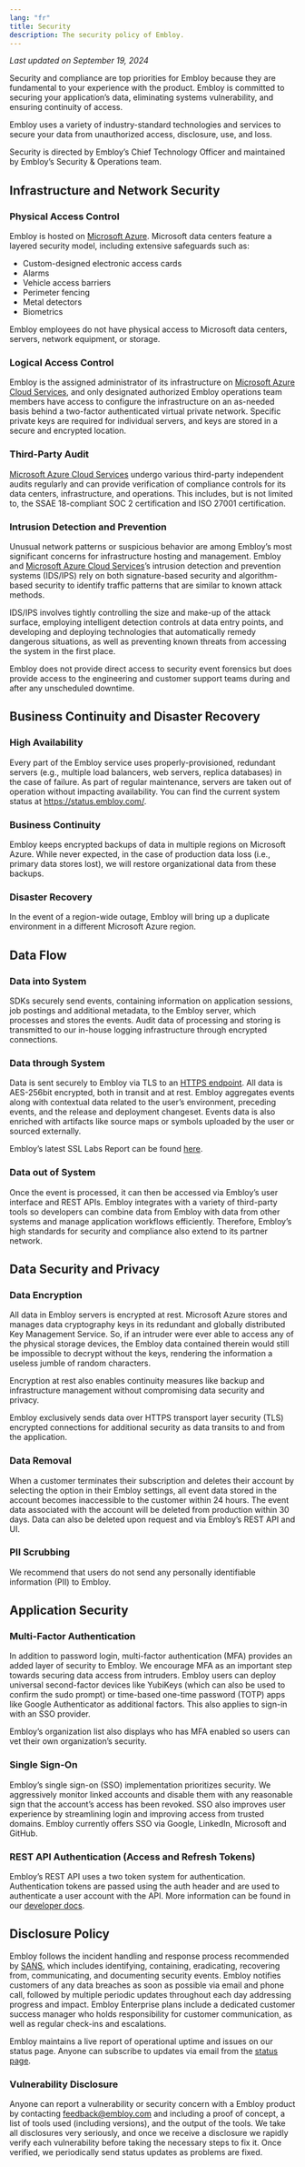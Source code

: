 ```yaml
---
lang: "fr"
title: Security
description: The security policy of Embloy.
---
```


_Last updated on September 19, 2024_

Security and compliance are top priorities for Embloy because they are fundamental to your experience with the product. Embloy is committed to securing your application’s data, eliminating systems vulnerability, and ensuring continuity of access.

Embloy uses a variety of industry-standard technologies and services to secure your data from unauthorized access, disclosure, use, and loss.

Security is directed by Embloy’s Chief Technology Officer and maintained by Embloy’s Security & Operations team.

## Infrastructure and Network Security

### Physical Access Control

Embloy is hosted on [Microsoft Azure](https://azure.microsoft.com/en-us). Microsoft data centers feature a layered security model, including extensive safeguards such as:

- Custom-designed electronic access cards
- Alarms
- Vehicle access barriers
- Perimeter fencing
- Metal detectors
- Biometrics

Embloy employees do not have physical access to Microsoft data centers, servers, network equipment, or storage.

### Logical Access Control

Embloy is the assigned administrator of its infrastructure on [Microsoft Azure Cloud Services](https://learn.microsoft.com/en-us/azure/compliance/), and only designated authorized Embloy operations team members have access to configure the infrastructure on an as-needed basis behind a two-factor authenticated virtual private network. Specific private keys are required for individual servers, and keys are stored in a secure and encrypted location.

### Third-Party Audit

[Microsoft Azure Cloud Services](https://learn.microsoft.com/en-us/azure/compliance/) undergo various third-party independent audits regularly and can provide verification of compliance controls for its data centers, infrastructure, and operations. This includes, but is not limited to, the SSAE 18-compliant SOC 2 certification and ISO 27001 certification.

### Intrusion Detection and Prevention

Unusual network patterns or suspicious behavior are among Embloy’s most significant concerns for infrastructure hosting and management. Embloy and [Microsoft Azure Cloud Services](https://learn.microsoft.com/en-us/azure/compliance/)’s intrusion detection and prevention systems (IDS/IPS) rely on both signature-based security and algorithm-based security to identify traffic patterns that are similar to known attack methods.

IDS/IPS involves tightly controlling the size and make-up of the attack surface, employing intelligent detection controls at data entry points, and developing and deploying technologies that automatically remedy dangerous situations, as well as preventing known threats from accessing the system in the first place.

Embloy does not provide direct access to security event forensics but does provide access to the engineering and customer support teams during and after any unscheduled downtime.

## Business Continuity and Disaster Recovery

### High Availability

Every part of the Embloy service uses properly-provisioned, redundant servers (e.g., multiple load balancers, web servers, replica databases) in the case of failure. As part of regular maintenance, servers are taken out of operation without impacting availability. You can find the current system status at https://status.embloy.com/.

### Business Continuity

Embloy keeps encrypted backups of data in multiple regions on Microsoft Azure. While never expected, in the case of production data loss (i.e., primary data stores lost), we will restore organizational data from these backups.

### Disaster Recovery

In the event of a region-wide outage, Embloy will bring up a duplicate environment in a different Microsoft Azure region.

## Data Flow

### Data into System

SDKs securely send events, containing information on application sessions, job postings and additional metadata, to the Embloy server, which processes and stores the events. Audit data of processing and storing is transmitted to our in-house logging infrastructure through encrypted connections.

### Data through System

Data is sent securely to Embloy via TLS to an [HTTPS endpoint](https://api.embloy.com/). All data is AES-256bit encrypted, both in transit and at rest. Embloy aggregates events along with contextual data related to the user’s environment, preceding events, and the release and deployment changeset. Events data is also enriched with artifacts like source maps or symbols uploaded by the user or sourced externally.

Embloy’s latest SSL Labs Report can be found [here](https://www.ssllabs.com/ssltest/analyze.html?d=embloy.com&latest).

### Data out of System

Once the event is processed, it can then be accessed via Embloy’s user interface and REST APIs. Embloy integrates with a variety of third-party tools so developers can combine data from Embloy with data from other systems and manage application workflows efficiently. Therefore, Embloy’s high standards for security and compliance also extend to its partner network.

## Data Security and Privacy

### Data Encryption

All data in Embloy servers is encrypted at rest. Microsoft Azure stores and manages data cryptography keys in its redundant and globally distributed Key Management Service. So, if an intruder were ever able to access any of the physical storage devices, the Embloy data contained therein would still be impossible to decrypt without the keys, rendering the information a useless jumble of random characters.

Encryption at rest also enables continuity measures like backup and infrastructure management without compromising data security and privacy.

Embloy exclusively sends data over HTTPS transport layer security (TLS) encrypted connections for additional security as data transits to and from the application.

### Data Removal

When a customer terminates their subscription and deletes their account by selecting the option in their Embloy settings, all event data stored in the account becomes inaccessible to the customer within 24 hours. The event data associated with the account will be deleted from production within 30 days. Data can also be deleted upon request and via Embloy’s REST API and UI.

### PII Scrubbing

We recommend that users do not send any personally identifiable information (PII) to Embloy. 

## Application Security

### Multi-Factor Authentication

In addition to password login, multi-factor authentication (MFA) provides an added layer of security to Embloy. We encourage MFA as an important step towards securing data access from intruders. Embloy users can deploy universal second-factor devices like YubiKeys (which can also be used to confirm the sudo prompt) or time-based one-time password (TOTP) apps like Google Authenticator as additional factors. This also applies to sign-in with an SSO provider.

Embloy’s organization list also displays who has MFA enabled so users can vet their own organization’s security.

### Single Sign-On

Embloy’s single sign-on (SSO) implementation prioritizes security. We aggressively monitor linked accounts and disable them with any reasonable sign that the account’s access has been revoked. SSO also improves user experience by streamlining login and improving access from trusted domains. Embloy currently offers SSO via Google, LinkedIn, Microsoft and GitHub.

### REST API Authentication (Access and Refresh Tokens)

Embloy’s REST API uses a two token system for authentication. Authentication tokens are passed using the auth header and are used to authenticate a user account with the API. More information can be found in our [developer docs](https://developers.embloy.com/docs/core/tokens/token_info).

## Disclosure Policy

Embloy follows the incident handling and response process recommended by [SANS](https://www.sans.org/reading-room/whitepapers/incident/incident-handlers-handbook-33901), which includes identifying, containing, eradicating, recovering from, communicating, and documenting security events. Embloy notifies customers of any data breaches as soon as possible via email and phone call, followed by multiple periodic updates throughout each day addressing progress and impact. Embloy Enterprise plans include a dedicated customer success manager who holds responsibility for customer communication, as well as regular check-ins and escalations.

Embloy maintains a live report of operational uptime and issues on our status page. Anyone can subscribe to updates via email from the [status page](https://status.embloy.com/).

### Vulnerability Disclosure

Anyone can report a vulnerability or security concern with a Embloy product by contacting [feedback@embloy.com](mailto:feedback@embloy.com) and including a proof of concept, a list of tools used (including versions), and the output of the tools. We take all disclosures very seriously, and once we receive a disclosure we rapidly verify each vulnerability before taking the necessary steps to fix it. Once verified, we periodically send status updates as problems are fixed.
